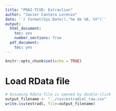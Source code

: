 ```yaml
---
title: "PRA2-TCVD: Extraction"
author: "Javier Cantero Lorenzo"
date: '`r format(Sys.Date(),"%e de %B, %Y")`'
output:
  html_document:
    toc: yes
    number_sections: True
  pdf_document:
    toc: yes
---
```


```r
knitr::opts_chunk$set(echo = TRUE)
```

# Load RData file

```r
# Assuming Rdata file is opened by double-click
output_filename <- "../csv/estradiol_raw.csv"
write.csv(estradl, file=output_filename)
```
